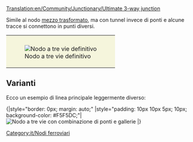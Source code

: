[[Translation:en/Community/Junctionary/Ultimate 3-way junction]]
{{it/Nodi ferroviari}}

Simile al nodo [[it/Mezzo trasformato|mezzo trasformato]], ma con tunnel invece di ponti e alcune tracce si connettono in punti diversi.
{{it/Requisiti nodo|mediamente costoso|2|1|0|3|1|1|1|1|0|0|0||I guasti bloccano una sola linea.|

'''Pro'''
* Alta velocità.
* Elevata capacità di traffico.
* ingorghi molto improbabili.
* Occupa una piccola area.
* Nessuna svolta brusca, possono essere facilmente adattate a qualsiasi lunghezza del treno.
* Spazio di attesa adeguato per i treni nella traccia secondaria .

'''Contro'''
* Lacune di segnalazione per le gallerie. (i tunnel di raddoppio rendono le giunzioni almeno 2x2 più grandi e più difficili da costruire)

'''Suggerimenti'''
* Inizia costruendo prima la traccia "corta in diagonale". Realizzala lunga abbastanza da contenere il tuo treno più lungo.
}}

{|style="border: 0px; margin: auto;"
|style="padding: 10px 10px 5px; 10px; background-color: #F5F5DC;"|[[File:en/ultimate 3way junction.png|frame|center|Nodo a tre vie definitivo]]
|}


==Varianti==
Ecco un esempio di linea principale leggermente diverso:

{{it/Requisiti nodo|mediamente costoso|3|1|1|4|0|1|1|1|0|0|0||I guasti bloccano una sola linea.|
'''Pro'''
*Elevata capacità di traffico.

'''Contro'''
* Lento, a meno che le tracce non siano diagonali.
* Ingorghi più probabili rispetto alla versione  del nodo a tre vie definitivo.
* Richiede spazio tra le tracce.
* Gira bruscamente, a meno che le piste non siano diagonali.
* Spazio di attesa insufficiente per i treni in attesa.
* Lacune nella segnaletica  a causa dei ponti e gallerie.
* I ponti rallentano i treni MagLev.
}}{|style="border: 0px; margin: auto;"
|style="padding: 10px 10px 5px; 10px; background-color: #F5F5DC;"|[[File:en/3way-over-under.jpeg|center|frame|Nodo a tre vie con combinazione di ponti e gallerie]]
|}


[[Category:it/Nodi ferroviari]]